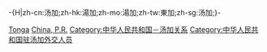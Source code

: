 -{H|zh-cn:汤加;zh-hk:湯加;zh-mo:湯加;zh-tw:東加;zh-sg:汤加;}-
[[Category:中华人民共和国驻外大使|Tonga]]
[[Category:駐東加大使|China, P.R.]]
[[Category:中华人民共和国－汤加关系|Category:中华人民共和国－汤加关系]]
[[Category:中华人民共和国驻汤加外交人员|Category:中华人民共和国驻汤加外交人员]]